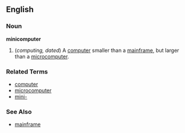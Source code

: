 ==English==

===Noun===
'''minicomputer'''

# (''computing, dated'') A [[computer]] smaller than a [[mainframe]], but larger than a [[microcomputer]].

===Related Terms===
*[[computer]]
*[[microcomputer]]
*[[mini-]]

===See Also===
*[[mainframe]]